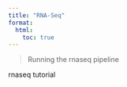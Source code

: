 ```yaml
---
title: "RNA-Seq"
format:
  html:
    toc: true
---
```


> Running the rnaseq pipeline

rnaseq tutorial